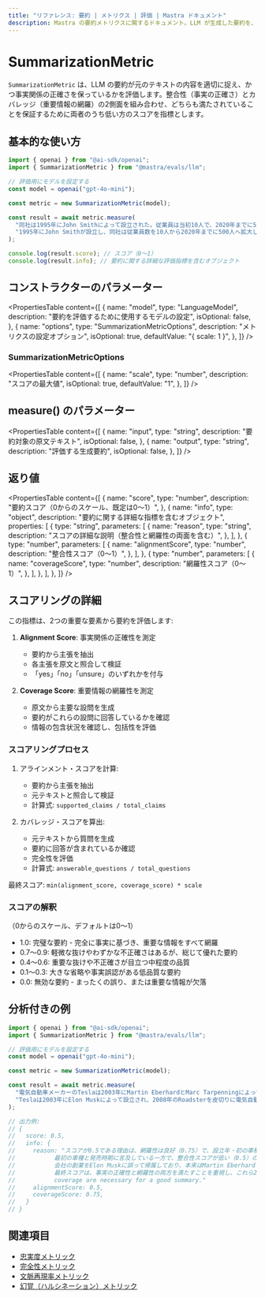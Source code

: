 ```yaml
---
title: "リファレンス: 要約 | メトリクス | 評価 | Mastra ドキュメント"
description: Mastra の要約メトリクスに関するドキュメント。LLM が生成した要約を、内容の品質と事実の正確性に基づいて評価します。
---
```




# SummarizationMetric

<ScorerCallout />

`SummarizationMetric` は、LLM の要約が元のテキストの内容を適切に捉え、かつ事実関係の正確さを保っているかを評価します。整合性（事実の正確さ）とカバレッジ（重要情報の網羅）の2側面を組み合わせ、どちらも満たされていることを保証するために両者のうち低い方のスコアを指標とします。

## 基本的な使い方

```typescript
import { openai } from "@ai-sdk/openai";
import { SummarizationMetric } from "@mastra/evals/llm";

// 評価用にモデルを設定する
const model = openai("gpt-4o-mini");

const metric = new SummarizationMetric(model);

const result = await metric.measure(
  "同社は1995年にJohn Smithによって設立された。従業員は当初10人で、2020年までに500人に増えた。本社はシアトルにある。",
  "1995年にJohn Smithが設立し、同社は従業員数を10人から2020年までに500人へ拡大した。",
);

console.log(result.score); // スコア（0〜1）
console.log(result.info); // 要約に関する詳細な評価指標を含むオブジェクト
```


## コンストラクターのパラメーター

<PropertiesTable
  content={[
    {
      name: "model",
      type: "LanguageModel",
      description: "要約を評価するために使用するモデルの設定",
      isOptional: false,
    },
    {
      name: "options",
      type: "SummarizationMetricOptions",
      description: "メトリクスの設定オプション",
      isOptional: true,
      defaultValue: "{ scale: 1 }",
    },
  ]}
/>

### SummarizationMetricOptions

<PropertiesTable
  content={[
    {
      name: "scale",
      type: "number",
      description: "スコアの最大値",
      isOptional: true,
      defaultValue: "1",
    },
  ]}
/>

## measure() のパラメーター

<PropertiesTable
  content={[
    {
      name: "input",
      type: "string",
      description: "要約対象の原文テキスト",
      isOptional: false,
    },
    {
      name: "output",
      type: "string",
      description: "評価する生成要約",
      isOptional: false,
    },
  ]}
/>

## 返り値

<PropertiesTable
  content={[
    {
      name: "score",
      type: "number",
      description: "要約スコア（0からのスケール、既定は0〜1）",
    },
    {
      name: "info",
      type: "object",
      description: "要約に関する詳細な指標を含むオブジェクト",
      properties: [
        {
          type: "string",
          parameters: [
            {
              name: "reason",
              type: "string",
              description:
                "スコアの詳細な説明（整合性と網羅性の両面を含む）",
            },
          ],
        },
        {
          type: "number",
          parameters: [
            {
              name: "alignmentScore",
              type: "number",
              description: "整合性スコア（0〜1）",
            },
          ],
        },
        {
          type: "number",
          parameters: [
            {
              name: "coverageScore",
              type: "number",
              description: "網羅性スコア（0〜1）",
            },
          ],
        },
      ],
    },
  ]}
/>

## スコアリングの詳細

この指標は、2つの重要な要素から要約を評価します:

1. **Alignment Score**: 事実関係の正確性を測定

   - 要約から主張を抽出
   - 各主張を原文と照合して検証
   - 「yes」「no」「unsure」のいずれかを付与

2. **Coverage Score**: 重要情報の網羅性を測定
   - 原文から主要な設問を生成
   - 要約がこれらの設問に回答しているかを確認
   - 情報の包含状況を確認し、包括性を評価

### スコアリングプロセス

1. アラインメント・スコアを計算:

   - 要約から主張を抽出
   - 元テキストと照合して検証
   - 計算式: `supported_claims / total_claims`

2. カバレッジ・スコアを算出:
   - 元テキストから質問を生成
   - 要約に回答が含まれているか確認
   - 完全性を評価
   - 計算式: `answerable_questions / total_questions`

最終スコア: `min(alignment_score, coverage_score) * scale`

### スコアの解釈

（0からのスケール、デフォルトは0～1）

- 1.0: 完璧な要約 - 完全に事実に基づき、重要な情報をすべて網羅
- 0.7～0.9: 軽微な抜けやわずかな不正確さはあるが、総じて優れた要約
- 0.4～0.6: 重要な抜けや不正確さが目立つ中程度の品質
- 0.1～0.3: 大きな省略や事実誤認がある低品質な要約
- 0.0: 無効な要約 - まったくの誤り、または重要な情報が欠落

## 分析付きの例

```typescript
import { openai } from "@ai-sdk/openai";
import { SummarizationMetric } from "@mastra/evals/llm";

// 評価用にモデルを設定する
const model = openai("gpt-4o-mini");

const metric = new SummarizationMetric(model);

const result = await metric.measure(
  "電気自動車メーカーのTeslaは2003年にMartin EberhardとMarc Tarpenningによって設立された。Elon Muskは2004年に最大の投資家として参加し、2008年にCEOとなった。同社初の車種であるRoadsterは2008年に発売された。",
  "Teslaは2003年にElon Muskによって設立され、2008年のRoadsterを皮切りに電気自動車業界に革命をもたらした。",
);

// 出力例:
// {
//   score: 0.5,
//   info: {
//     reason: "スコアが0.5である理由は、網羅性は良好（0.75）で、設立年・初の車種・発売時期に言及している一方、整合性スコアが低い（0.5）のは、会社の創業を本来のMartin EberhardとMarc TarpenningではなくElon Muskに誤って帰属しているためです。
//           最初の車種と発売時期に言及している一方で、整合性スコアが低い（0.5）のは、
//           会社の創業をElon Muskに誤って帰属しており、本来はMartin EberhardとMarc Tarpenningだからです。
//           最終スコアは、事実の正確性と網羅性の両方を満たすことを重視し、これら2つのスコアの最小値を採用しています。"
//           coverage are necessary for a good summary."
//     alignmentScore: 0.5,
//     coverageScore: 0.75,
//   }
// }
```


## 関連項目

- [忠実度メトリック](./faithfulness)
- [完全性メトリック](./completeness)
- [文脈再現率メトリック](./contextual-recall)
- [幻覚（ハルシネーション）メトリック](./hallucination)
